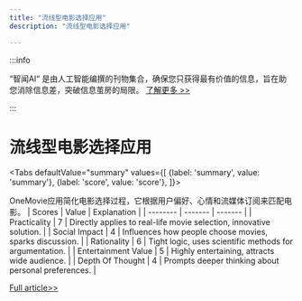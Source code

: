 ```yaml
---
title: "流线型电影选择应用"
description: "流线型电影选择应用"

---
```



:::info

“智闻AI“ 是由人工智能编撰的刊物集合，确保您只获得最有价值的信息，旨在助您消除信息差，突破信息茧房的局限。  [了解更多 >>](/)

:::

# 流线型电影选择应用


<Tabs
	defaultValue="summary"
	values={[
	{label: 'summary', value: 'summary'},
	{label: 'score', value: 'score'},
]}>
<TabItem value="summary">


OneMovie应用简化电影选择过程，它根据用户偏好、心情和流媒体订阅来匹配电影。
</TabItem>
<TabItem value="score">
	| Scores     | Value   | Explanation |
	| -------- | ------- | ------- |
	| Practicality  | 7    | Directly applies to real-life movie selection, innovative solution.    |
	| Social Impact | 4     | Influences how people choose movies, sparks discussion.    |
	| Rationality    | 6    | Tight logic, uses scientific methods for argumentation.    |
	| Entertainment Value    | 5    | Highly entertaining, attracts wide audience.    |
	| Depth Of Thought    | 4    | Prompts deeper thinking about personal preferences.    |
</TabItem>
</Tabs>

[Full article>>](https://www.producthunt.com/posts/onemovie-for-ios)
